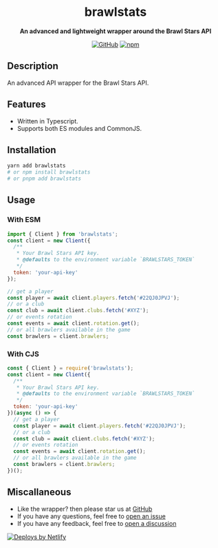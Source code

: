 <div align="center">

# brawlstats

**An advanced and lightweight wrapper around the Brawl Stars API**

[![GitHub](https://img.shields.io/github/license/specteralabs/brawlstats)](https://github.com/SpecteraLabs/brawlstats/blob/main/LICENSE.md)
[![npm](https://img.shields.io/npm/v/brawlstats?color=crimson&logo=npm&style=flat-square)](https://www.npmjs.com/package/brawlstats)

</div>

## Description

An advanced API wrapper for the Brawl Stars API.

## Features

- Written in Typescript.
- Supports both ES modules and CommonJS.

## Installation

```bash
yarn add brawlstats
# or npm install brawlstats
# or pnpm add brawlstats
```

## Usage

### With ESM

```js
import { Client } from 'brawlstats';
const client = new Client({
  /**
   * Your Brawl Stars API key.
   * @defaults to the environment variable `BRAWLSTARS_TOKEN`
   */
  token: 'your-api-key'
});

// get a player
const player = await client.players.fetch('#22QJ0JPVJ');
// or a club
const club = await client.clubs.fetch('#XYZ');
// or events rotation
const events = await client.rotation.get();
// or all brawlers available in the game
const brawlers = client.brawlers;
```

### With CJS

```js
const { Client } = require('brawlstats');
const client = new Client({
  /**
   * Your Brawl Stars API key.
   * @defaults to the environment variable `BRAWLSTARS_TOKEN`
   */
  token: 'your-api-key'
})(async () => {
  // get a player
  const player = await client.players.fetch('#22QJ0JPVJ');
  // or a club
  const club = await client.clubs.fetch('#XYZ');
  // or events rotation
  const events = await client.rotation.get();
  // or all brawlers available in the game
  const brawlers = client.brawlers;
})();
```

## Miscallaneous

- Like the wrapper? then please star us at [GitHub](https://github.com/SpecteraLabs/npm-packages)
- If you have any questions, feel free to [open an issue](https://github.com/SpecteraLabs/npm-packages/issues)
- If you have any feedback, feel free to
  [open a discussion](https://github.com/SpecteraLabs/npm-packages/discussions/new?category=ideas)

<a href="https://www.netlify.com">
	<img src="https://www.netlify.com/img/global/badges/netlify-color-accent.svg" alt="Deploys by Netlify" />
</a>
